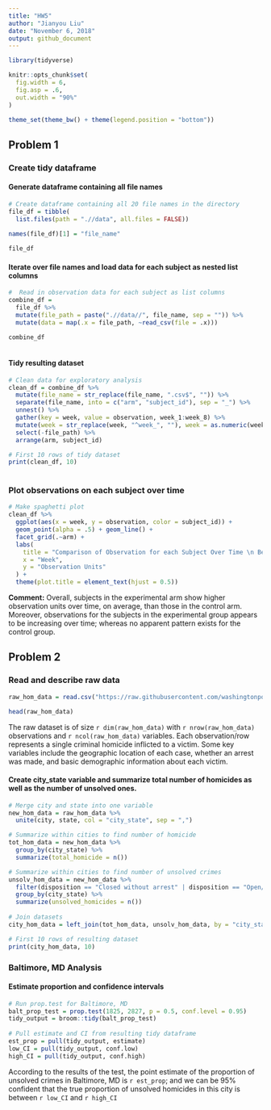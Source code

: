 ```yaml
---
title: "HW5"
author: "Jianyou Liu"
date: "November 6, 2018"
output: github_document
---
```


```r
library(tidyverse)

knitr::opts_chunk$set(
  fig.width = 6,
  fig.asp = .6,
  out.width = "90%"
)

theme_set(theme_bw() + theme(legend.position = "bottom"))


```
## Problem 1
### Create tidy dataframe

#### Generate dataframe containing all file names

```r
# Create dataframe containing all 20 file names in the directory
file_df = tibble(
  list.files(path = ".//data", all.files = FALSE)) 
  
names(file_df)[1] = "file_name"

file_df
```

#### Iterate over file names and load data for each subject as nested list columns

```r
#  Read in observation data for each subject as list columns
combine_df = 
  file_df %>%
  mutate(file_path = paste(".//data//", file_name, sep = "")) %>% 
  mutate(data = map(.x = file_path, ~read_csv(file = .x)))

combine_df
  
```
#### Tidy resulting dataset

```r
# Clean data for exploratory analysis
clean_df = combine_df %>% 
  mutate(file_name = str_replace(file_name, ".csv$", "")) %>% 
  separate(file_name, into = c("arm", "subject_id"), sep = "_") %>% 
  unnest() %>% 
  gather(key = week, value = observation, week_1:week_8) %>% 
  mutate(week = str_replace(week, "^week_", ""), week = as.numeric(week)) %>% 
  select(-file_path) %>% 
  arrange(arm, subject_id)

# First 10 rows of tidy dataset
print(clean_df, 10)
  
```
### Plot observations on each subject over time
```r
# Make spaghetti plot
clean_df %>% 
  ggplot(aes(x = week, y = observation, color = subject_id)) +
  geom_point(alpha = .5) + geom_line() +
  facet_grid(.~arm) +
  labs(
    title = "Comparison of Observation for each Subject Over Time \n Between Control and Experimental Group",
    x = "Week",
    y = "Observation Units"
  ) +
  theme(plot.title = element_text(hjust = 0.5))
```

**Comment:** Overall, subjects in the experimental arm show higher observation units over time, on average, than those in the control arm. Moreover, observations for the subjects in the experimental group appears to be increasing over time; whereas no apparent pattern exists for the control group.

## Problem 2
### Read and describe raw data

```r
raw_hom_data = read.csv("https://raw.githubusercontent.com/washingtonpost/data-homicides/master/homicide-data.csv")

head(raw_hom_data)
```
The raw dataset is of size `r dim(raw_hom_data)` with `r nrow(raw_hom_data)` observations and `r ncol(raw_hom_data)` variables. Each observation/row represents a single criminal homicide inflicted to a victim. Some key variables include the geographic location of each case, whether an arrest was made, and basic demographic information about each victim.

#### Create city_state variable and summarize total number of homicides as well as the number of unsolved ones.

```r
# Merge city and state into one variable
new_hom_data = raw_hom_data %>% 
  unite(city, state, col = "city_state", sep = ",")

# Summarize within cities to find number of homicide 
tot_hom_data = new_hom_data %>% 
  group_by(city_state) %>% 
  summarize(total_homicide = n())

# Summarize within cities to find number of unsolved crimes
unsolv_hom_data = new_hom_data %>% 
  filter(disposition == "Closed without arrest" | disposition == "Open/No arrest") %>% 
  group_by(city_state) %>% 
  summarize(unsolved_homicides = n())
  
# Join datasets
city_hom_data = left_join(tot_hom_data, unsolv_hom_data, by = "city_state")

# First 10 rows of resulting dataset
print(city_hom_data, 10)

```
### Baltimore, MD Analysis
#### Estimate proportion and confidence intervals

```r
# Run prop.test for Baltimore, MD
balt_prop_test = prop.test(1825, 2827, p = 0.5, conf.level = 0.95)
tidy_output = broom::tidy(balt_prop_test)
 
# Pull estimate and CI from resulting tidy dataframe
est_prop = pull(tidy_output, estimate)
low_CI = pull(tidy_output, conf.low)
high_CI = pull(tidy_output, conf.high)

```
According to the results of the test, the point estimate of the proportion of unsolved crimes in Baltimore, MD is `r est_prop`; and we can be 95% confident that the true proportion of unsolved homicides in this city is between `r low_CI` and `r high_CI`

